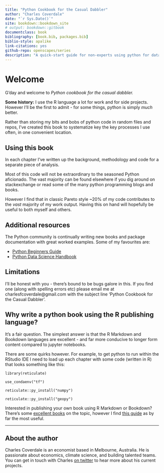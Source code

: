 ```yaml
---
title: "Python Cookbook for the Casual Dabbler"
author: "Charles Coverdale"
date: "`r Sys.Date()`"
site: bookdown::bookdown_site
# output: bookdown::gitbook
documentclass: book
bibliography: [book.bib, packages.bib]
biblio-style: apalike
link-citations: yes
github-repo: openscapes/series
description: "A quick-start guide for non-experts using python for data analysis."
---
```


# Welcome {#welcome}

G'day and welcome to *Python cookbook for the casual dabbler.*

**Some history:** I use the R language a lot for work and for side projects. However I'll be the first to admit - for some things, python is simply *much* better.

Rather than storing my bits and bobs of python code in random files and repos, I've created this book to systematize key the key processes I use often, in one convenient location.

##  Using this book

In each chapter I've written up the background, methodology and code for a separate piece of analysis.

Most of this code will not be extraordinary to the seasoned Python aficionado. The vast majority can be found elsewhere if you dig around on stackexchange or read some of the many python programming blogs and books.

However I find that in classic Pareto style \~20% of my code contributes to the *vast* majority of my work output. Having this on hand will hopefully be useful to both myself and others.

##  Additional resources

The Python community is continually writing new books and package documentation with great worked examples. Some of my favourites are:

-   [Python Beginners Guide](https://wiki.python.org/moin/BeginnersGuide/Programmers)
-   [Python Data Science Handbook](https://jakevdp.github.io/PythonDataScienceHandbook/)

## Limitations

I'll be honest with you - there's bound to be bugs galore in this. If you find one (along with spelling errors etc) please email me at charlesfcoverdale\@gmail.com with the subject line 'Python Cookbook for the Casual Dabbler'.\

## Why write a python book using the R publishing language?

It's a fair question. The simplest answer is that the R Markdown and Bookdown languages are excellent - and far more conducive to longer form content compared to jupyter notebooks.

There are some quirks however. For example, to get python to run within the RStudio IDE I need to load up each chapter with some code (written in R) that looks something like this:

`library(reticulate)`

`use_condaenv("tf")`

`reticulate::py_install("numpy")`

`reticulate::py_install("geopy")`

Interested in publishing your own book using R Markdown or Bookdown? There's some [excellent books](https://bookdown.org/yihui/rmarkdown/) on the topic, however I find [this guide](https://jules32.github.io/bookdown-tutorial/setup.html#moving-forward) as by far the most useful.

------------------------------------------------------------------------

## About the author

Charles Coverdale is an economist based in Melbourne, Australia. He is passionate about economics, climate science, and building talented teams. You can get in touch with Charles [on twitter](https://twitter.com/cfcoverdale) to hear more about his current projects.
